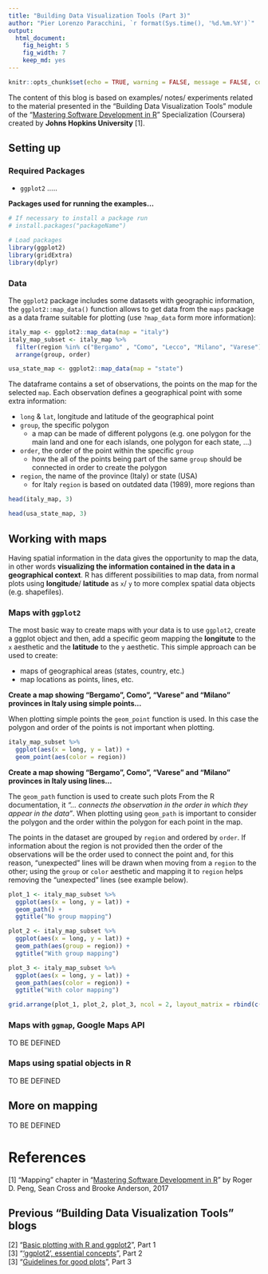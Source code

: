 ```yaml
---
title: "Building Data Visualization Tools (Part 3)"
author: "Pier Lorenzo Paracchini, `r format(Sys.time(), '%d.%m.%Y')`"
output: 
  html_document: 
    fig_height: 5
    fig_width: 7
    keep_md: yes
---
```


```r
knitr::opts_chunk$set(echo = TRUE, warning = FALSE, message = FALSE, collapse = TRUE)
```

The content of this blog is based on examples/ notes/ experiments related to the material presented in the "Building Data Visualization Tools" module of the "[Mastering Software Development in R](https://www.coursera.org/specializations/r)" Specialization (Coursera) created by __Johns Hopkins University__ [1].

## Setting up

### Required Packages

* `ggplot2` .....

__Packages used for running the examples...__

```r
# If necessary to install a package run
# install.packages("packageName")

# Load packages
library(ggplot2)
library(gridExtra)
library(dplyr)
```

### Data

The `ggplot2` package includes some datasets with geographic information, the `ggplot2::map_data()` function allows to get data from the `maps` package as a data frame suitable for plotting (use `?map_data` form more information):

```r
italy_map <- ggplot2::map_data(map = "italy")
italy_map_subset <- italy_map %>%
  filter(region %in% c("Bergamo" , "Como", "Lecco", "Milano", "Varese")) %>%
  arrange(group, order)

usa_state_map <- ggplot2::map_data(map = "state") 
```

The dataframe contains a set of observations, the points on the map for the selected `map`. Each observation defines a geographical point with some extra information:

* `long` & `lat`, longitude and latitude of the geographical point
* `group`, the specific polygon
    * a map can be made of different polygons (e.g. one polygon for the main land and one for each islands, one polygon for each state, ...)  
* `order`, the order of the point within the specific `group`
    * how the all of the points being part of the same `group` should be connected in order to create the polygon  
* `region`, the name of the province (Italy) or state (USA)
    * for Italy `region` is based on outdated data (1989), more regions than 
    

```r
head(italy_map, 3)
```

```r
head(usa_state_map, 3)
```

## Working with maps 

Having spatial information in the data gives the opportunity to map the data, in other words __visualizing the information contained in the data in a geographical context__. R has different possibilities to map data, from normal plots using **longitude**/ **latitude** as `x`/ `y` to more complex spatial data objects (e.g. shapefiles).

### Maps with `ggplot2`

The most basic way to create maps with your data is to use `ggplot2`, create a ggplot object and then, add a specific geom mapping the **longitute** to the `x` aesthetic and the **latitude** to the `y` aesthetic. This simple approach can be used to create:

* maps of geographical areas (states, country, etc.)  
* map locations as points, lines, etc.

__Create a map showing "Bergamo", Como", "Varese" and "Milano" provinces in Italy using simple points...__

When plotting simple points the `geom_point` function is used. In this case the polygon and order of the points is not important when plotting.

```r
italy_map_subset %>%
  ggplot(aes(x = long, y = lat)) +
  geom_point(aes(color = region))
```

__Create a map showing "Bergamo", Como", "Varese" and "Milano" provinces in Italy using lines...__

The `geom_path` function is used  to create such plots From the R documentation, it _"... connects the observation in the order in which they appear in the data"_. When plotting using `geom_path` is important to consider the polygon and the order within the polygon for each point in the map. 

The points in the dataset are grouped by `region` and ordered by `order`. If information about the region is not provided then the order of the observations will be the order used to connect the point and, for this reason, "unexpected" lines will be drawn when moving from a `region` to the other; using the `group` or `color` aesthetic and mapping it to `region` helps removing the "unexpected" lines  (see example below). 



```r
plot_1 <- italy_map_subset %>%
  ggplot(aes(x = long, y = lat)) +
  geom_path() +
  ggtitle("No group mapping")

plot_2 <- italy_map_subset %>%
  ggplot(aes(x = long, y = lat)) +
  geom_path(aes(group = region)) +
  ggtitle("With group mapping")

plot_3 <- italy_map_subset %>%
  ggplot(aes(x = long, y = lat)) +
  geom_path(aes(color = region)) +
  ggtitle("With color mapping")

grid.arrange(plot_1, plot_2, plot_3, ncol = 2, layout_matrix = rbind(c(1,1), c(2,3)))
```






### Maps with `ggmap`, Google Maps API

TO BE DEFINED

### Maps using spatial objects in R 

TO BE DEFINED


## More on mapping

TO BE DEFINED

# References

[1] "Mapping" chapter in "[Mastering Software Development in R](https://bookdown.org/rdpeng/RProgDA/mapping.html/)" by Roger D. Peng, Sean Cross and Brooke Anderson, 2017  


## Previous "Building Data Visualization Tools" blogs

[2] "[Basic plotting with R and ggplot2](https://pparacch.github.io/2017/07/06/plotting_in_R_ggplot2_part_1.html)", Part 1  
[3] "['ggplot2', essential concepts](https://pparacch.github.io/2017/07/14/plotting_in_R_ggplot2_part_2.html)", Part 2  
[3] "[Guidelines for good plots](https://pparacch.github.io/2017/07/18/plotting_in_R_ggplot2_part_3.html)", Part 3

